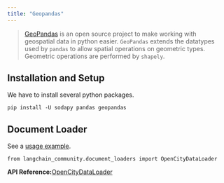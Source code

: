 ```yaml
---
title: "Geopandas"
---
```


> [GeoPandas](https://geopandas.org/) is an open source project to make working with geospatial data in python easier. `GeoPandas` extends the datatypes used by `pandas` to allow spatial operations on geometric types. Geometric operations are performed by `shapely`.

## Installation and Setup

We have to install several python packages.

```
pip install -U sodapy pandas geopandas
```

## Document Loader

See a [usage example](/src/oss/integrations/document_loaders/geopandas).

```
from langchain_community.document_loaders import OpenCityDataLoader
```

**API Reference:**[OpenCityDataLoader](https://python.langchain.com/api_reference/community/document_loaders/langchain_community.document_loaders.open_city_data.OpenCityDataLoader.html)
